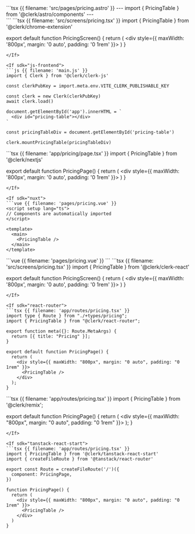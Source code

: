 <If sdk="astro">
```tsx {{ filename: 'src/pages/pricing.astro' }}
---
import { PricingTable } from '@clerk/astro/components'
---

<html>
  <body>
    <div style="max-width: 800px; margin: 0 auto; padding: 0 1rem;">
      <PricingTable />
    </div>
  </body>
</html>
```
</If>

<If sdk="chrome-extension">
```tsx {{ filename: 'src/screens/pricing.tsx' }}
import { PricingTable } from '@clerk/chrome-extension'

export default function PricingScreen() {
  return (
    <div style={{ maxWidth: '800px', margin: '0 auto', padding: '0 1rem' }}>
      <PricingTable />
    </div>
  )
}
```
</If>

<If sdk="js-frontend">
```js {{ filename: 'main.js' }}
import { Clerk } from '@clerk/clerk-js'

const clerkPubKey = import.meta.env.VITE_CLERK_PUBLISHABLE_KEY

const clerk = new Clerk(clerkPubKey)
await clerk.load()

document.getElementById('app').innerHTML = `
  <div id="pricing-table"></div>
`

const pricingTableDiv = document.getElementById('pricing-table')

clerk.mountPricingTable(pricingTableDiv)
```
</If>

<If sdk="nextjs">
```tsx {{ filename: 'app/pricing/page.tsx' }}
import { PricingTable } from '@clerk/nextjs'

export default function PricingPage() {
  return (
    <div style={{ maxWidth: '800px', margin: '0 auto', padding: '0 1rem' }}>
      <PricingTable />
    </div>
  )
}
```
</If>

<If sdk="nuxt">
```vue {{ filename: 'pages/pricing.vue' }}
<script setup lang="ts">
// Components are automatically imported
</script>

<template>
  <main>
    <PricingTable />
  </main>
</template>
```
</If>

<If sdk="vue">
```vue {{ filename: 'pages/pricing.vue' }}
<script setup lang="ts">
import { PricingTable } from '@clerk/vue'
</script>

<template>
  <main>
    <PricingTable />
  </main>
</template>
```
</If>

<If sdk="react">
```tsx {{ filename: 'src/screens/pricing.tsx' }}
import { PricingTable } from '@clerk/clerk-react'

export default function PricingScreen() {
  return (
    <div style={{ maxWidth: '800px', margin: '0 auto', padding: '0 1rem' }}>
      <PricingTable />
    </div>
  )
}
```
</If>

<If sdk="react-router">
```tsx {{ filename: 'app/routes/pricing.tsx' }}
import type { Route } from "./+types/pricing";
import { PricingTable } from "@clerk/react-router";

export function meta({}: Route.MetaArgs) {
  return [{ title: "Pricing" }];
}

export default function PricingPage() {
  return (
    <div style={{ maxWidth: "800px", margin: "0 auto", padding: "0 1rem" }}>
      <PricingTable />
    </div>
  );
}
```
</If>

<If sdk="remix">
```tsx {{ filename: 'app/routes/pricing.tsx' }}
import { PricingTable } from '@clerk/remix';

export default function PricingPage() {
  return (
    <div style={{ maxWidth: "800px", margin: "0 auto", padding: "0 1rem" }}>
      <PricingTable />
    </div>
  );
}
```
</If>

<If sdk="tanstack-react-start">
```tsx {{ filename: 'app/routes/pricing.tsx' }}
import { PricingTable } from '@clerk/tanstack-react-start'
import { createFileRoute } from '@tanstack/react-router'

export const Route = createFileRoute('/')({
  component: PricingPage,
})

function PricingPage() {
  return (
    <div style={{ maxWidth: "800px", margin: "0 auto", padding: "0 1rem" }}>
      <PricingTable />
    </div>
  )
}

```
</If>
